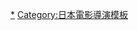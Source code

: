 {{Navbox
| name = 三池崇史
| title = [[三池崇史]]导演作品

| group1 = 劇情片
|list1 = {{Navbox|child
| group1 = 1990年代
| list1 = {{tsl|ja|第三の極道}} (1995年) - {{tsl|ja|新宿黒社会 チャイナ・マフィア戦争}} (1995年) - {{tsl|ja|極道戦国志 不動}} (1996年) - {{tsl|ja|岸和田少年愚連隊||岸和田少年愚連隊 血煙り純情篇}} (1997年) - {{tsl|ja|極道黒社会 RAINY DOG}} (1997) - {{tsl|ja|隧穴幻想 トンカラリン夢伝説}} (1998年) - {{tsl|ja|中国の鳥人}} (1998年) - {{tsl|ja|アンドロメディア}} (1998年) - {{tsl|ja|BLUES HARP}} (1998年) - {{tsl|ja|岸和田少年愚連隊||岸和田少年愚連隊 望郷}} (1998年) - {{tsl|ja|日本黒社会 LEY LINES}} (1999年) - {{tsl|ja|サラリーマン金太郎}} (1999年) - {{tsl|ja|DEAD OR ALIVE 犯罪者}} (1999年)

| group2 = 2000年代
| list2 = {{tsl|ja|鞠智城物語 防人たちの唄}} (2000年) - [[再婚驚魂記 (電影)|再婚驚魂記]] (2000年) - {{tsl|ja|漂流街 THE HAZARD CITY}} (2000年) - {{tsl|ja|DEAD OR ALIVE 2 逃亡者}} (2000年) - {{tsl|ja|ビジターQ}} (2001年) - {{tsl|ja|FAMILY}} (2001年) - {{tsl|ja|FAMILY2}} (2001年) - {{tsl|ja|天国から来た男たち}} (2001年) - [[殺手阿一 (電影)|殺手阿一]] (2001年) - {{tsl|ja|DEAD OR ALIVE FINAL}} (2002年) - {{tsl|ja|カタクリ家の幸福}} (2002年) - {{tsl|ja|熊本物語}} (2002年) - {{tsl|ja|荒ぶる魂たち}} (2002年) - {{tsl|ja|新・仁義の墓場}} (2002年) - [[多重人格侦探～雨宫一彦的归还～]] (2002年) - {{tsl|ja|金融破滅ニッポン 桃源郷の人々}} (2002年) - {{tsl|ja|実録・安藤昇侠道伝 烈火}} (2002年) - [[SABU (電影)]] (2002年) - {{tsl|ja|許されざる者 (2003年の映画)||許されざる者}} (2003年) - {{tsl|ja|極道恐怖大劇場 牛頭 GOZU}} (2003年) - [[鬼来电 (电影)]] (2004年) - [[三更2|box]] (2004年) - {{tsl|ja|ゼブラーマン}} (2004年) - {{tsl|ja|IZO (映画)||IZO}} (2004年) - {{tsl|ja|インプリント〜ぼっけえ、きょうてえ〜}} (2005年) - [[妖怪大战争|妖怪大戦争]] (2005年) - {{tsl|ja|WARU}} (2006年) - [[超人力霸王馬克斯]] (2006年) - {{tsl|ja|太陽の傷}} (2006年) - [[人中之龍 劇場版]] (2007年) - [[日式牛仔一品鍋]] (2007年) - [[クローズZERO]] (2007年) - [[神之謎]] (2008年) - {{tsl|ja|ヤッターマン (映画)||ヤッターマン}} (2009年) - [[熱血高校]] (2009年)

| group3 = 2010年代
| list3 = {{tsl|ja|ゼブラーマン -ゼブラシティの逆襲-}} (2010年) - [[十三刺客 (2010年電影)|十三人の刺客]] (2010年) - {{tsl|ja|忍たま乱太郎 (2011年の映画)||忍たま乱太郎}} (2011年) - [[一命]] (2011年) - [[逆轉裁判 (電影)|逆转裁判系列]] (2012年) - {{tsl|ja|愛と誠}} (2012年) - [[惡之教典]] (2012年) - [[十億追殺令]] (2013年) - [[臥底威龍]] (2014年) - [[火星異種]] (2016年)

| group4 = 2020年代
| list4 = {{tsl|ja|ひみつ×戦士 ファントミラージュ!||劇場版 ひみつ×戦士 ファントミラージュ！ 〜映画になってちょーだいします〜}} (2020年) - [[妖怪大戰爭 Guardians]] (2021年)}}

| group2 = Vシネマ
| list2 = {{tsl|ja|レディハンター/殺しのプレリュード}} (1991年) - {{tsl|ja|突風!ミニパト隊/アイキャッチジャンクション}} (1991年) - {{tsl|ja|人間兇器/愛と怒りのリング}} (1992年) - {{tsl|ja|ボディガード牙}} (1993年) - {{tsl|ja|俺達は天使じゃない (1993年の映画)||俺達は天使じゃない}} (1993年) - {{tsl|ja|俺達は天使じゃない2}} (1993年) - {{tsl|ja|修羅の黙示録 ボディガード牙}} (1994年) - {{tsl|ja|なにわ遊侠伝}} (1995年) - {{tsl|ja|修羅の黙示録2 ボディガード牙}} (1995年) - {{tsl|ja|新宿アウトロー}} (1994年) - {{tsl|ja|新・第三の極道II}} (1995年) - {{tsl|ja|仁義なき野望}} (1996年) - {{tsl|ja|喧嘩の花道||大阪最強伝説 喧嘩の花道}} (1996年) - {{tsl|ja|ピイナッツ -落華星-}} (1996年) - {{tsl|ja|仁義なき野望2}} (1997年) - {{tsl|ja|FULL METAL 極道}} (1997年) - {{tsl|ja|シルバー (映画)||シルバー}} (1999年) - {{tsl|ja|鬼哭 KIKOKU}} (2003年) - {{tsl|ja|極道恐怖大劇場 牛頭}} (2003年) - {{tsl|ja|探偵物語 (2007年の映画)||探偵物語}} (2007年) - {{tsl|ja|平和への誓約}} (2007年)

| group3 = 电视剧
| list3 = {{tsl|ja|疾走フェラーリ250GTO/ラスト・ラン〜愛と裏切りの百億円}} (1992年) - {{tsl|ja|天然少女萬}} (1999年) - {{tsl|ja|天然少女萬NEXT 横浜百夜篇}} (1999年) - [[多重人格侦探～雨宫一彦的归还～|多重人格探偵サイコ/雨宮一彦の帰還]] (2000年) - [[SABU (電影)]] (2002年) - {{tsl|ja|パートタイム探偵}} (2002年・2004年) - {{tsl|ja|交渉人 (小説)||交渉人}} (2003年) - {{tsl|ja|パートタイム探偵2}} (2004年) - [[超人力霸王馬克斯]] (2005年、第15話・第16話) - [[手機搜查官7]] (2008年、第1話・第23話・第45話) - {{tsl|ja|QP (漫画)#テレビドラマ||QP}} (2011年) - [[偶像×戰士 奇蹟之音！|奇蹟之音]] (2017年) - {{tsl|ja|魔法×戰士 魔力純心！|魔法×戦士 マジマジョピュアーズ!|魔力純心}} (2018年) - {{tsl|ja|秘密×戰士 幻影甜心！|ひみつ×戦士 ファントミラージュ!|幻影甜心}}(2019年)

}}<noinclude>
{{DEFAULTSORT:Miike Takashi}}
[[Category:三池崇史電影|*]]
[[Category:日本電影導演模板]]

</noinclude>